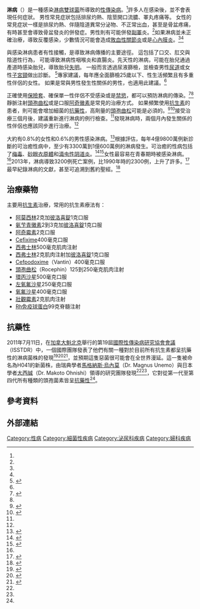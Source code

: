{{medical}}
{{Infobox medical condition (new)
| name            = 淋病<br/>Gonorrhea
| image           = Gonococcal lesion on the skin PHIL 2038 lores.jpg
| caption         = 淋病的皮膚病徵
| field           = {{le|傳染病 (醫學專科)|Infectious disease (medical specialty)|傳染病}}、[[性傳染病|性傳染病]]
| synonyms        = 淋病雙球菌感染、淋病雙球菌尿道炎、the clap(美國俗稱)
| symptoms        = 無、[[排尿疼痛|排尿疼痛]]、[[陰道分泌物|陰道分泌物]]、{{le|陰莖分泌物|Penile discharge}}、{{le|骨盆疼痛|Pelvic pain}}、[[睾丸疼痛|睾丸疼痛]]<ref name=CDC2014/>
| complications   = [[骨盆腔發炎|骨盆腔發炎]]、[[附睾炎|附睾炎]]、[[敗血性關節炎|敗血性關節炎]]、[[心内膜炎|心内膜炎]]<ref name=CDC2014/><ref name=Mor2016/>
| onset           = 
| duration        = 
| types           = 
| causes          = [[淋病雙球菌|淋病雙球菌]]感染，一般是因為[[性傳染病|性交而感染]]<ref name=CDC2014/>
| risks           = 
| diagnosis       = 檢驗尿液、檢查男性的[[尿道|尿道]]或是女性的[[子宮頸|子宮頸]]<ref name=CDC2014/>
| differential    = 
| prevention      = 性交時使用[[保險套|保險套]]，不和已罹患淋病的人進行性行為、[[性禁慾|不進行性行為]]<ref name=CDC2014/><ref name=STI2015/>
| treatment       = 注射[[頭孢曲松|頭孢曲松]]以及口服[[阿奇霉素|阿奇霉素]]<ref name=CDC2016Tx/><ref name=Un2015/>
| medication      = 
| prognosis       = 
| frequency       = 0.8%（女性），0.6%（男性）<ref name=New2015/>
| deaths          = 
}}
<!-- Definition and symptom -->
'''淋病'''（{{lang-en|Gonorrhea}}）是一種感染[[淋球菌|淋病雙球菌]]所導致的[[性傳染病|性傳染病]]。<ref name=CDC2014/>許多人在感染後，並不會表現任何症狀。<!-- <ref name=CDC2014/> -->男性常見症狀包括排尿灼熱、陰莖開口流膿、睪丸疼痛等。<!-- <ref name=CDC2014/> -->女性的常見症狀一樣是排尿灼熱、伴隨陰道異常分泌物、不正常出血，甚至是骨盆疼痛，<!-- <ref name=CDC2014/> -->有時甚至會導致骨盆發炎的併發症。男性則有可能併發[[副睪|副睪]]炎。<ref name=CDC2014/>如果淋病並未正確治療，導致反覆感染，少數情況可能會造成[[敗血性關節炎|敗血性關節炎]]或是[[心內膜炎|心內膜炎]]。<ref name=CDC2014/><ref name=Mor2016/>

<!-- Cause and diagnosis -->
與感染淋病患者有性接觸，是導致淋病傳播的主要途徑。<!-- <ref name=CDC2014/> -->這包括了口交、肛交與陰道性行為，<!-- <ref name=CDC2014/> -->可能導致淋病性咽喉炎和直腸炎。先天性的淋病，可能在胎兒通過產道時感染胎兒，導致胎兒[[失明|失明]]。<!-- <ref name=CDC2014/> -->一般而言透過尿液篩檢，並檢查男性[[尿道|尿道]]或女性[[子宮頸|子宮頸]]做出診斷。 <ref name=CDC2014>{{cite web|title=Gonorrhea - CDC Fact Sheet (Detailed Version)|url=http://www.cdc.gov/std/gonorrhea/stdfact-gonorrhea-detailed.htm|website=CDC|accessdate=27 August 2016|date=November 17, 2015|archive-date=2016-09-02|archive-url=https://web.archive.org/web/20160902004117/http://www.cdc.gov/std/gonorrhea/stdfact-gonorrhea-detailed.htm|dead-url=no}}</ref>專家建議，每年應全面篩檢25歲以下、性生活頻繁且有多重性伴侶的女性。<!-- <ref name=STI2015/> -->如果是常與男性發生性關係的男性，也適用此建議。<ref name=STI2015/>

<!-- Treatment -->
正確使用[[保險套|保險套]]、確保單一性伴侶不受感染或是[[禁慾|禁慾]]，都可以預防淋病的傳染。<ref name=STI2015>{{cite journal|last1=Workowski|first1=KA|last2=Bolan|first2=GA|title=Sexually transmitted diseases treatment guidelines, 2015.|journal=MMWR. Recommendations and reports : Morbidity and mortality weekly report. Recommendations and reports / Centers for Disease Control|date=5 June 2015|volume=64|issue=RR-03|pages=1–137|pmid=26042815}}</ref><ref name=CDC2014/>靜脈注射[[頭孢曲松|頭孢曲松]]或是口服[[阿奇黴素|阿奇黴素]]是常見的治療方式。<!-- <ref name=CDC2016Tx/><ref name=Un2015/> --> 如果頻繁使用[[抗生素|抗生素]]的患者，則可能會增加細菌的[[抗藥性|抗藥性]]，高劑量的[[頭孢曲松|頭孢曲松]]可能是必須的。<ref name=CDC2016Tx>{{cite web|title=Antibiotic-Resistant Gonorrhea Basic Information|url=http://www.cdc.gov/std/gonorrhea/arg/basic.htm|website=CDC|accessdate=27 August 2016|date=June 13, 2016|archive-date=2016-09-08|archive-url=https://web.archive.org/web/20160908222601/http://www.cdc.gov/std/gonorrhea/arg/basic.htm|dead-url=no}}</ref><ref name=Un2015>{{cite journal|last1=Unemo|first1=M|title=Current and future antimicrobial treatment of gonorrhoea - the rapidly evolving Neisseria gonorrhoeae continues to challenge.|journal=BMC infectious diseases|date=21 August 2015|volume=15|pages=364|pmid=26293005}}</ref>接受治療三個月後，建議重新進行淋病的例行檢查。<ref name=STI2015/>發現淋病時，兩個月內發生關係的性伴侶也應該同步進行治療。<ref name=CDC2014/>

<!-- Epidemiology and history -->
大約有0.8%的女性和0.6%的男性感染淋病。<ref name=New2015>{{cite journal|last1=Newman|first1=Lori|last2=Rowley|first2=Jane|last3=Vander Hoorn|first3=Stephen|last4=Wijesooriya|first4=Nalinka Saman|last5=Unemo|first5=Magnus|last6=Low|first6=Nicola|last7=Stevens|first7=Gretchen|last8=Gottlieb|first8=Sami|last9=Kiarie|first9=James|last10=Temmerman|first10=Marleen|last11=Meng|first11=Zhefeng|title=Global Estimates of the Prevalence and Incidence of Four Curable Sexually Transmitted Infections in 2012 Based on Systematic Review and Global Reporting|journal=PLOS ONE|date=8 December 2015|volume=10|issue=12|pages=e0143304|doi=10.1371/journal.pone.0143304|pmid=26646541}}</ref>根據評估，每年4億9800萬例新診斷的可治癒性病中，至少有3300萬到1億600萬例的淋病發生。可治癒的性病包括了[[梅毒|梅毒]]、[[衣原體|砂眼衣原體]]和[[滴虫性阴道炎|滴虫性阴道炎]]。<ref>{{cite journal|last1=Global Burden of Disease Study 2013|first1=Collaborators|title=Global, regional, and national incidence, prevalence, and years lived with disability for 301 acute and chronic diseases and injuries in 188 countries, 1990-2013: a systematic analysis for the Global Burden of Disease Study 2013.|journal=Lancet|date=22 August 2015|volume=386|issue=9995|pages=743–800|pmid=26063472|doi=10.1016/s0140-6736(15)60692-4}}</ref><ref name=WHOEpi14>{{cite report|title=Emergence of multi-drug resistant Neisseria gonorrhoeae|publisher=World Health Organisation|date=2012|url=http://apps.who.int/iris/bitstream/10665/70603/1/WHO_RHR_11.14_eng.pdf|archiveurl=https://www.webcitation.org/6SWdmr9aY?url=http://whqlibdoc.who.int/hq/2011/WHO_RHR_11.14_eng.pdf|archivedate=2014-09-12|format=pdf|pages=2|access-date=2017-10-19|dead-url=no}}</ref>女性最容易在青春期時被感染淋病。<ref name=STI2015/>2013年，淋病導致3200例死亡案例，比1990年時的2300例，上升了許多。<ref name=GBD2013Death>{{cite journal|last1=GBD 2013 Mortality and Causes of Death|first1=Collaborators|title=Global, regional, and national age-sex specific all-cause and cause-specific mortality for 240 causes of death, 1990-2013: a systematic analysis for the Global Burden of Disease Study 2013.|journal=Lancet|date=10 January 2015|volume=385|issue=9963|pages=117-71|pmid=25530442}}</ref> 最早紀錄淋病的文獻，甚至可追溯到舊約聖經。<ref name=Mor2016>{{cite journal|last1=Morgan|first1=MK|last2=Decker|first2=CF|title=Gonorrhea.|journal=Disease-a-month : DM|date=August 2016|volume=62|issue=8|pages=260-8|pmid=27107780}}</ref>

== 治療藥物 ==
主要用[[抗生素|抗生素]]治療，常用的抗生素療法有：
* [[阿莫西林|阿莫西林]]2克加[[彼洛喜錠|彼洛喜錠]]1克口服
* [[氨芐青黴素|氨芐青黴素]]2到3克加[[彼洛喜錠|彼洛喜錠]]1克口服
* [[阿奇霉素|阿奇霉素]]2克口服
* [[Cefixime|Cefixime]]400毫克口服
* [[西弗士林|西弗士林]]500毫克肌肉注射
* [[西弗士林|西弗士林]]2克肌肉注射加[[彼洛喜錠|彼洛喜錠]]1克口服
* [[Cefpodoxime|Cefpodoxime]]（Vantin）400毫克口服
* [[頭孢曲松|頭孢曲松]]（Rocephin）125到250毫克肌肉注射
* [[環丙沙星|環丙沙星]]500毫克口服
* [[左氧氟沙星|左氧氟沙星]]250毫克口服
* [[氧氟沙星|氧氟沙星]]400毫克口服
* [[壯觀霉素|壯觀霉素]]2克肌肉注射
* [[Rh免疫球蛋白|Rh免疫球蛋白]]99克脊髓注射

== 抗藥性 ==
2011年7月11日，在[[加拿大|加拿大]][[魁北克|魁北克]]舉行的第19屆[[國際性傳染病研究協會會議|國際性傳染病研究協會會議]]（ISSTDR）中，一個國際團隊發表了他們有關一種對於目前所有抗生素都呈抗藥性的淋病菌株的發現<ref name=epochtimes>{{cite news |url=http://hk.epochtimes.com/11/7/13/139778.htm |date=2011-07-13 |language=zh-hant |title=無藥可醫 超級淋病菌料擴散 |author=陳燕威 |accessdate=2011-08-26 |archive-date=2012-05-01 |archive-url=https://web.archive.org/web/20120501125031/http://hk.epochtimes.com/11/7/13/139778.htm |dead-url=no }}</ref><ref>{{cite news |title=Scientists discover first gonorrhea strain resistant to all available antibiotics |url=http://www.eurekalert.org/pub_releases/2011-07/ul-sdf070711.php |publisher=[[Eurekalert!|Eurekalert!]] |language=en |date=2011-07-11 |accessdate=2011-08-26 |archive-date=2020-12-02 |archive-url=https://web.archive.org/web/20201202010435/https://www.eurekalert.org/pub_releases/2011-07/ul-sdf070711.php |dead-url=no }}</ref><ref name=time>{{cite news |url=http://healthland.time.com/2011/07/11/scientists-discover-drug-resistant-gonorrhea-superbug/ |title=Scientists Discover Drug-Resistant Gonorrhea 'Superbug' |author=Laura Blue |date=2011-07-11 |language=en |accessdate=2011-09-27 |archive-date=2020-11-11 |archive-url=https://web.archive.org/web/20201111145925/https://healthland.time.com/2011/07/11/scientists-discover-drug-resistant-gonorrhea-superbug/ |dead-url=no }}</ref>，並預期這隻惡菌很可能會在全世界漫延。這一隻被命名為H041的新菌株，由瑞典學者[[馬格納斯·烏內莫|馬格納斯·烏內莫]]（Dr. Magnus Unemo）與日本學者[[大西誠|大西誠]]（Dr. Makoto Ohnishi）領導的研究團隊發現<ref name=time /><ref name=epochtimes />，它對從第一代至第四代所有種類的頭孢菌素皆呈[[抗藥性|抗藥性]]<ref name=epochtimes />。

== 參考資料 ==
{{reflist}}

==外部連結==

{{STD/STI}}

[[Category:性病|Category:性病]]
[[Category:細菌性疾病|Category:細菌性疾病]]
[[Category:泌尿科疾病|Category:泌尿科疾病]]
[[Category:婦科疾病|Category:婦科疾病]]